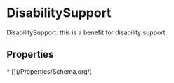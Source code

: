 # DisabilitySupport

DisabilitySupport: this is a benefit for disability support.

## Properties

<Grid>
* [](/Properties/Schema.org/)

</Grid>

